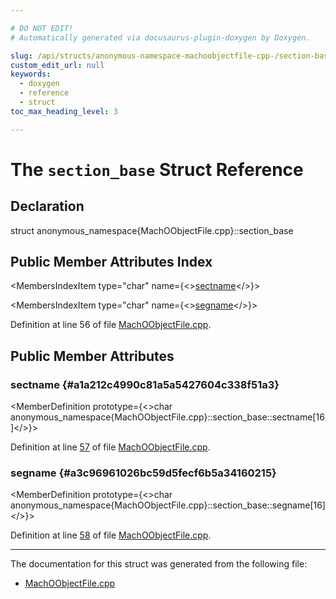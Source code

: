 ```yaml
---

# DO NOT EDIT!
# Automatically generated via docusaurus-plugin-doxygen by Doxygen.

slug: /api/structs/anonymous-namespace-machoobjectfile-cpp-/section-base
custom_edit_url: null
keywords:
  - doxygen
  - reference
  - struct
toc_max_heading_level: 3

---
```





# The `section_base` Struct Reference

<DoxygenPage pluginConfig={pluginConfig}>



## Declaration

<CodeBlock>struct anonymous_namespace{MachOObjectFile.cpp}::section_base</CodeBlock>

## Public Member Attributes Index

<MembersIndex>

<MembersIndexItem
  type="char"
  name={<><a href="#a1a212c4990c81a5a5427604c338f51a3">sectname</a></>}>
</MembersIndexItem>

<MembersIndexItem
  type="char"
  name={<><a href="#a3c96961026bc59d5fecf6b5a34160215">segname</a></>}>
</MembersIndexItem>

</MembersIndex>


Definition at line 56 of file <a href="/docs/api/files/lib/lib/object/machoobjectfile-cpp">MachOObjectFile.cpp</a>.

<SectionDefinition>

## Public Member Attributes

### sectname {#a1a212c4990c81a5a5427604c338f51a3}

<MemberDefinition
  prototype={<>char anonymous&#95;namespace&#123;MachOObjectFile.cpp&#125;::section&#95;base::sectname&#91;16&#93;</>}>

Definition at line <a href="/docs/api/files/lib/lib/object/machoobjectfile-cpp/#l00057">57</a> of file <a href="/docs/api/files/lib/lib/object/machoobjectfile-cpp">MachOObjectFile.cpp</a>.
</MemberDefinition>

### segname {#a3c96961026bc59d5fecf6b5a34160215}

<MemberDefinition
  prototype={<>char anonymous&#95;namespace&#123;MachOObjectFile.cpp&#125;::section&#95;base::segname&#91;16&#93;</>}>

Definition at line <a href="/docs/api/files/lib/lib/object/machoobjectfile-cpp/#l00058">58</a> of file <a href="/docs/api/files/lib/lib/object/machoobjectfile-cpp">MachOObjectFile.cpp</a>.
</MemberDefinition>

</SectionDefinition>

<hr/>

The documentation for this struct was generated from the following file:

<ul>
<li><a href="/docs/api/files/lib/lib/object/machoobjectfile-cpp">MachOObjectFile.cpp</a></li>
</ul>

</DoxygenPage>

